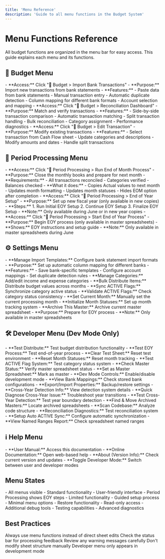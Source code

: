 ```yaml
---
title: 'Menu Reference'
description: 'Guide to all menu functions in the Budget System'
---
```


# Menu Functions Reference

<Note>
  All budget functions are organized in the menu bar for easy access. This guide
  explains each menu and its functions.
</Note>

## 🏦 Budget Menu

<AccordionGroup>
  <Accordion title="Import Bank Transactions" icon="file-import">
    - **Access:** Click "🏦 Budget > Import Bank Transactions"
    - **Purpose:** Import new transactions from bank statements
    - **Features:**
      - Paste data from bank statements
      - Manual transaction entry
      - Automatic duplicate detection
      - Column mapping for different bank formats
      - Account selection and mapping
  </Accordion>

  <Accordion title="Reconciliation Dashboard" icon="check-double">
    - **Access:** Click "🏦 Budget > Reconciliation Dashboard"
    - **Purpose:** Match and verify transactions
    - **Features:**
      - Side-by-side transaction comparison
      - Automatic transaction matching
      - Split transaction handling
      - Bulk reconciliation
      - Category assignment
      - Performance diagnostics
  </Accordion>

  <Accordion title="Edit Transaction" icon="edit">
    - **Access:** Click "🏦 Budget > Edit Transaction"
    - **Purpose:** Modify existing transactions
    - **Features:**
      - Select transaction from Cash Flow sheet
      - Update categories and descriptions
      - Modify amounts and dates
      - Handle split transactions
  </Accordion>
</AccordionGroup>

## 📅 Period Processing Menu

<AccordionGroup>
  <Accordion title="Run End of Month Process" icon="calendar-check">
    - **Access:** Click "📅 Period Processing > Run End of Month Process"
    - **Purpose:** Close the monthly books and prepare for next month
    - **Requirements:**
      - All transactions reconciled
      - Categories verified
      - Balances checked
    - **What it does:**
      - Copies Actual values to next month
      - Updates month formatting
      - Updates month statuses
      - Hides EOM option after completion
  </Accordion>

  <Accordion title="End of Year Setup" icon="calendar-year">
    - **Access:** Click "📅 Period Processing > End of Year Setup"
    - **Purpose:** Set up new fiscal year (only available in new copies)
    - **Steps:**
      1. Run Initial EOY Setup
      2. Continue EOY Setup
      3. Finalize EOY Setup
    - **Note:** Only available during June or in new year copies
  </Accordion>

  <Accordion title="Start End of Year Process" icon="calendar-year">
    - **Access:** Click "📅 Period Processing > Start End of Year Process"
    - **Purpose:** Begin EOY process (only available in master spreadsheets)
    - **Shows:** EOY instructions and setup guide
    - **Note:** Only available in master spreadsheets during June
  </Accordion>
</AccordionGroup>

## ⚙️ Settings Menu

<AccordionGroup>
  <Accordion title="Import Settings" icon="gear">
    - **Manage Import Templates:** Configure bank statement import formats
    - **Purpose:** Set up automatic column mapping for different banks
    - **Features:**
      - Save bank-specific templates
      - Configure account mappings
      - Set duplicate detection rules
  </Accordion>

  <Accordion title="Sheet Settings" icon="table">
    - **Manage Categories:** Add/edit income and expense categories
    - **Bulk Distribute Items:** Distribute budget values across months
    - **Sync ACTIVE Flags:** Synchronize category active status
    - **Validate ACTIVE Flags:** Check category status consistency
  </Accordion>

  <Accordion title="Month Management" icon="calendar">
    - **Set Current Month:** Manually set the current processing month
    - **Initialize Month Statuses:** Set up month tracking system
  </Accordion>

  <Accordion title="Advanced Settings" icon="warning">
    - **Archive This Master:** Archive current master spreadsheet
    - **Purpose:** Prepare for EOY process
    - **Note:** Only available in master spreadsheets
  </Accordion>
</AccordionGroup>

## 🛠️ Developer Menu (Dev Mode Only)

<AccordionGroup>
  <Accordion title="Testing Tools" icon="flask">
    - **Test Distribute:** Test budget distribution functionality
    - **Test EOY Process:** Test end-of-year process
    - **Clear Test Sheet:** Reset test environment
    - **Reset Month Statuses:** Reset month tracking
    - **Test ACTIVE Flag System:** Test category status system
  </Accordion>

  <Accordion title="Debug Tools" icon="bug">
    - **Check Master Status:** Verify master spreadsheet status
    - **Set as Master Spreadsheet:** Mark as master
    - **Dev Mode Controls:** Enable/disable development mode
    - **View Bank Mappings:** Check stored bank configurations
    - **Export/Import Properties:** Backup/restore settings
  </Accordion>

  <Accordion title="Cross-Year Detection" icon="calendar-year">
    - **Cross-Year Detection Info:** View detection system details
    - **Quick Diagnose Cross-Year Issue:** Troubleshoot year transitions
    - **Test Cross-Year Detection:** Test year boundary detection
    - **Find & Move Archived Masters:** Locate archived spreadsheets
  </Accordion>

  <Accordion title="Advanced Tools" icon="wrench">
    - **Scan Codebase:** Analyze code structure
    - **Reconciliation Diagnostics:** Test reconciliation system
    - **Setup Auto ACTIVE Sync:** Configure automatic synchronization
    - **View Named Ranges Report:** Check spreadsheet named ranges
  </Accordion>
</AccordionGroup>

## ℹ️ Help Menu

<AccordionGroup>
  <Accordion title="Documentation" icon="book">
    - **User Manual:** Access this documentation
    - **Online Documentation:** Open web-based help
  </Accordion>

  <Accordion title="System Information" icon="info">
    - **About (Version Info):** Check current version and updates
    - **Toggle Developer Mode:** Switch between user and developer modes
  </Accordion>
</AccordionGroup>

## Menu States

<CardGroup cols={2}>
  <Card title="Normal Operations" icon="check">
    - All menus visible
    - Standard functionality
    - User-friendly interface
  </Card>

  <Card title="EOY Setup Mode" icon="calendar-year">
    - Period Processing shows EOY steps
    - Limited functionality
    - Guided setup process
  </Card>

  <Card title="Archived Mode" icon="archive">
    - Minimal menu options
    - Restore functionality
    - Read-only access
  </Card>

  <Card title="Developer Mode" icon="code">
    - Additional debug tools
    - Testing capabilities
    - Advanced diagnostics
  </Card>
</CardGroup>

## Best Practices

<Check>Always use menu functions instead of direct sheet edits</Check>
<Check>Check the status bar for processing feedback</Check>
<Check>Review any warning messages carefully</Check>
<Warning>Don't modify sheet structure manually</Warning>
<Warning>Developer menu only appears in development mode</Warning>
